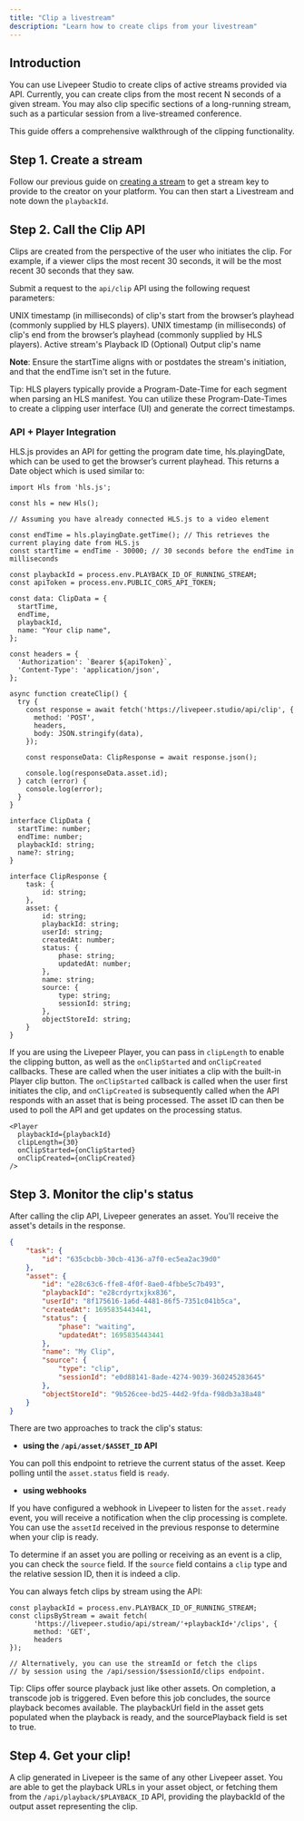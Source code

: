 ```yaml
---
title: "Clip a livestream"
description: "Learn how to create clips from your livestream"
---
```


## Introduction

You can use Livepeer Studio to create clips of active streams provided via API. 
Currently, you can create clips from the most recent N seconds of a given stream. 
You may also clip specific sections of a long-running stream, 
such as a particular session from a live-streamed conference.

This guide offers a comprehensive walkthrough of the clipping functionality.

## Step 1. Create a stream

Follow our previous guide on [creating a stream](/developers/guides/create-livestream) to get a stream key to provide to the creator on your platform.
You can then start a Livestream and note down the `playbackId`.

## Step 2. Call the Clip API

<Info>
  Clips are created from the perspective of the user who initiates the clip. 
  For example, if a viewer clips the most recent 30 seconds, 
  it will be the most recent 30 seconds that they saw.
</Info>

Submit a request to the `api/clip` API using the following request parameters:

<ParamField path="startTime" type="number">
  UNIX timestamp (in milliseconds) of clip's start from the browser’s playhead (commonly supplied by HLS players).
</ParamField>

<ParamField path="endTime" type="number">
  UNIX timestamp (in milliseconds) of clip's end from the browser’s playhead (commonly supplied by HLS players).
</ParamField>

<ParamField path="playbackId" type="string">
  Active stream's Playback ID
</ParamField>

<ParamField path="name" type="string">
  (Optional) Output clip's name
</ParamField>

<b>Note</b>: Ensure the startTime aligns with or postdates the stream's initiation, 
and that the endTime isn't set in the future.

<Info>
  Tip: HLS players typically provide a Program-Date-Time for each segment when parsing an 
  HLS manifest. You can utilize these Program-Date-Times to create a clipping user interface (UI) 
  and generate the correct timestamps.
</Info>

### API + Player Integration

HLS.js provides an API for getting the program date time, hls.playingDate, which can be used 
to get the browser’s current playhead. This returns a Date object which is used similar to:

```tsx
import Hls from 'hls.js';

const hls = new Hls();

// Assuming you have already connected HLS.js to a video element

const endTime = hls.playingDate.getTime(); // This retrieves the current playing date from HLS.js
const startTime = endTime - 30000; // 30 seconds before the endTime in milliseconds

const playbackId = process.env.PLAYBACK_ID_OF_RUNNING_STREAM;
const apiToken = process.env.PUBLIC_CORS_API_TOKEN;

const data: ClipData = {
  startTime,
  endTime,
  playbackId,
  name: "Your clip name",
};

const headers = {
  'Authorization': `Bearer ${apiToken}`,
  'Content-Type': 'application/json',
};

async function createClip() {
  try {
    const response = await fetch('https://livepeer.studio/api/clip', {
      method: 'POST',
      headers,
      body: JSON.stringify(data),
    });
    
    const responseData: ClipResponse = await response.json();

    console.log(responseData.asset.id);
  } catch (error) {
    console.log(error);
  }
}

interface ClipData {
  startTime: number;
  endTime: number;
  playbackId: string;
  name?: string;
}

interface ClipResponse {
    task: {
        id: string;
    },
    asset: {
        id: string;
        playbackId: string;
        userId: string;
        createdAt: number;
        status: {
            phase: string;
            updatedAt: number;
        },
        name: string;
        source: {
            type: string;
            sessionId: string;
        },
        objectStoreId: string;
    }
}
```

If you are using the Livepeer Player, you can pass in `clipLength` to enable 
the clipping button, as well as the `onClipStarted` and `onClipCreated` callbacks. 
These are called when the user initiates a clip with the built-in Player clip button. 
The `onClipStarted` callback is called when the user first initiates the clip, and 
`onClipCreated` is subsequently called when the API responds with an asset that is being processed. 
The asset ID can then be used to poll the API and get updates on the processing status. 

```tsx
<Player
  playbackId={playbackId}
  clipLength={30}
  onClipStarted={onClipStarted}
  onClipCreated={onClipCreated}
/>
```

## Step 3. Monitor the clip's status

After calling the clip API, Livepeer generates an asset. You'll receive the asset's details in the response.

```json
{
    "task": {
        "id": "635cbcbb-30cb-4136-a7f0-ec5ea2ac39d0"
    },
    "asset": {
        "id": "e28c63c6-ffe8-4f0f-8ae0-4fbbe5c7b493",
        "playbackId": "e28crdyrtxjkx836",
        "userId": "8f175616-1a6d-4481-86f5-7351c041b5ca",
        "createdAt": 1695835443441,
        "status": {
            "phase": "waiting",
            "updatedAt": 1695835443441
        },
        "name": "My Clip",
        "source": {
            "type": "clip",
            "sessionId": "e0d88141-8ade-4274-9039-360245283645"
        },
        "objectStoreId": "9b526cee-bd25-44d2-9fda-f98db3a38a48"
    }
}
```

There are two approaches to track the clip's status:

- **using the `/api/asset/$ASSET_ID` API**

You can poll this endpoint to retrieve the current status of the asset. 
Keep polling until the `asset.status` field is `ready`.

- **using webhooks**

If you have configured a webhook in Livepeer to listen for the `asset.ready` event, 
you will receive a notification when the clip processing is complete. 
You can use the `assetId` received in the previous response to determine when your clip is ready.

To determine if an asset you are polling or receiving as an event is a clip, 
you can check the `source` field. If the `source` field contains a `clip` 
type and the relative session ID, then it is indeed a clip.

You can always fetch clips by stream using the API:

```tsx
const playbackId = process.env.PLAYBACK_ID_OF_RUNNING_STREAM;
const clipsByStream = await fetch(
      'https://livepeer.studio/api/stream/'+playbackId+'/clips', {
      method: 'GET',
      headers
});

// Alternatively, you can use the streamId or fetch the clips 
// by session using the /api/session/$sessionId/clips endpoint.
```

<Info>
  Tip: Clips offer source playback just like other assets. On completion, 
  a transcode job is triggered. Even before this job concludes, 
  the source playback becomes available. The playbackUrl field in the asset 
  gets populated when the playback is ready, and the sourcePlayback field is set to true.
</Info>

## Step 4. Get your clip!

A clip generated in Livepeer is the same of any other Livepeer asset. 
You are able to get the playback URLs in your asset object, 
or fetching them from the `/api/playback/$PLAYBACK_ID` API, 
providing the playbackId of the output asset representing the clip.




